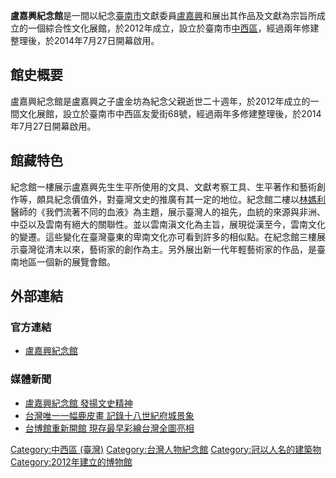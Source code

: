 {{no footnotes|time=2015-01-08T01:33:17+00:00}}
{{refimprove|time=2015-01-08T01:33:17+00:00}}
{{Infobox Museum
 |name          = 盧嘉興紀念館<br/><font size="-1">LU CHIA-HSING MEMORIAL</font>
 |image         = 盧嘉興紀念館.jpg
 |imagesize     = 200px
 |caption       = 
 |map_type      = 
 |map_caption   = 
 |latitude      = 
 |longitude     = 
 |established   = 2012年
 |dissolved     = 
 |location      = {{TWN}}臺南市中西區友愛街68號
 |type          = 私立，藝術文物館
 |visitors      = 
 |director      = 
 |curator       = 
 |publictransit = 
 |website       = http://dermlu.pixnet.net/blog
}}

'''盧嘉興紀念館'''是一間以紀念[[臺南市|臺南市]]文獻委員[[盧嘉興|盧嘉興]]和展出其作品及文獻為宗旨所成立的一個綜合性文化展館，於2012年成立，設立於臺南市[[中西區_(臺南市)|中西區]]，經過兩年修建整理後，於2014年7月27日開幕啟用。

== 館史概要 ==
盧嘉興紀念館是盧嘉興之子盧金坊為紀念父親逝世二十週年，於2012年成立的一間文化展館，設立於臺南市中西區友愛街68號，經過兩年多修建整理後，於2014年7月27日開幕啟用。

== 館藏特色 ==
紀念館一樓展示盧嘉興先生生平所使用的文具、文獻考察工具、生平著作和藝術創作等，頗具紀念價值外，對臺灣文史的推廣有其一定的地位。紀念館二樓以[[林媽利|林媽利]]醫師的《我們流著不同的血液》為主題，展示臺灣人的祖先，血統的來源與非洲、中亞以及雲南有絕大的關聯性。並以雲南滇文化為主旨，展現從漢至今，雲南文化的變遷。這些變化在臺灣臺東的卑南文化亦可看到許多的相似點。在紀念館三樓展示臺灣從清末以來，藝術家的創作為主。另外展出新一代年輕藝術家的作品，是臺南地區一個新的展覽會館。

== 外部連結 ==
=== 官方連結 ===
*[http://dermlu.pixnet.net/blog 盧嘉興紀念館] {{Wayback|url=http://dermlu.pixnet.net/blog |date=20190901004307 }}

=== 媒體新聞 ===
*[https://tw.news.yahoo.com/%E7%9B%A7%E5%98%89%E8%88%88%E7%B4%80%E5%BF%B5%E9%A4%A8-%E7%99%BC%E6%8F%9A%E6%96%87%E5%8F%B2%E7%B2%BE%E7%A5%9E-134400244.html 盧嘉興紀念館 發揚文史精神] {{Wayback|url=https://tw.news.yahoo.com/%E7%9B%A7%E5%98%89%E8%88%88%E7%B4%80%E5%BF%B5%E9%A4%A8-%E7%99%BC%E6%8F%9A%E6%96%87%E5%8F%B2%E7%B2%BE%E7%A5%9E-134400244.html |date=20190901145107 }}
*[http://old.ltn.com.tw/2005/new/may/17/life/art-2.htm 台灣唯一一幅鹿皮畫 記錄十八世紀府城景象] {{Wayback|url=http://old.ltn.com.tw/2005/new/may/17/life/art-2.htm |date=20190825222938 }}
*[http://www.epochtimes.com/b5/5/5/16/n923779.htm 台博館重新開館 現存最早彩繪台灣全圖亮相] {{Wayback|url=http://www.epochtimes.com/b5/5/5/16/n923779.htm |date=20191225125857 }}

{{臺灣博物館}}

[[Category:中西區_(臺灣)|Category:中西區 (臺灣)]]
[[Category:台灣人物紀念館|Category:台灣人物紀念館]]
[[Category:冠以人名的建築物|Category:冠以人名的建築物]]
[[Category:2012年建立的博物館|Category:2012年建立的博物館]]